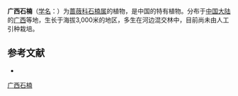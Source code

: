 {{Speciesbox
| name = 广西石楠
| status = 
| status_system = 
| image =
| genus = Photinia
| species = kwangsiensis
| authority = Li in Journ.
}}

'''广西石楠'''（[[学名|学名]]：{{lang|la|''Photinia kwangsiensis''}}）为[[蔷薇科|蔷薇科]][[石楠属|石楠属]]的植物，是中国的特有植物。分布于[[中国大陆|中国大陆]]的[[广西|广西]]等地，生长于海拔3,000米的地区，多生在河边混交林中，目前尚未由人工引种栽培。

== 参考文献 ==
<div class="references-small">
* {{cite web| url =http://www.bioinfo.cn/db05/KmzwSpecies.php?action=view&id=19138| title =广西石楠| work =《中国高等植物数据库全库》| publisher =中国科学院微生物研究所| author =昆明植物研究所| accessdate =2009-02-25| archive-date =2018-06-28| archive-url =https://web.archive.org/web/20180628204035/http://www.bioinfo.cn/db05/KmzwSpecies.php?action=view| dead-url =yes}}
</div>
{{Taxonbar|from=Q5230074}}

[[Category:石楠属|广西石楠]]


{{植物小作品}}